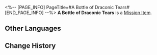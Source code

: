 <%-- [PAGE_INFO]
PageTitle=#A Bottle of Draconic Tears#
[END_PAGE_INFO] --%>
{{Item Infobox
|id          = 140184
|image       = Item A Bottle of Draconic Tears.png
|type        = Mission Item
|invCategory = Missions
|rarity      = 3
|effect      = 
|description = Mineral deposit formed by some kind of creature. Rumored to be pearls that solidified from drakons' tears, and is very popular among Outworlders who love such legends.<br />''"Drakons in the ancient sea, centuries long they may live. Tears shed dry into pearls, fat burns in lamps of old."''
}}
'''A Bottle of Draconic Tears''' is a [[Mission Item]].

==Other Languages==
{{Other Languages
|en   = A Bottle of Draconic Tears
|zhs  = 一罐「鲛人泪」
|zht  = 一罐「鮫人淚」
|ja   = 「鮫人涙」1缶
|ko   = 「인어 눈물」 한 병
|es   = Botella con lágrimas de draco
|fr   = Bouteille de larmes draconiques
|ru   = Кувшин со слезами чешуйчатых
|th   = ขวด "Draconic Tear"
|vi   = Một Hũ "Nước Mắt Người Cá"
|de   = Eine Flasche mit Drachentränen
|id   = Sebotol "Draconic Tear"
|pt   = Garrafa de Lágrimas Dracônicas
}}

==Change History==
{{Change History|1.0}}
